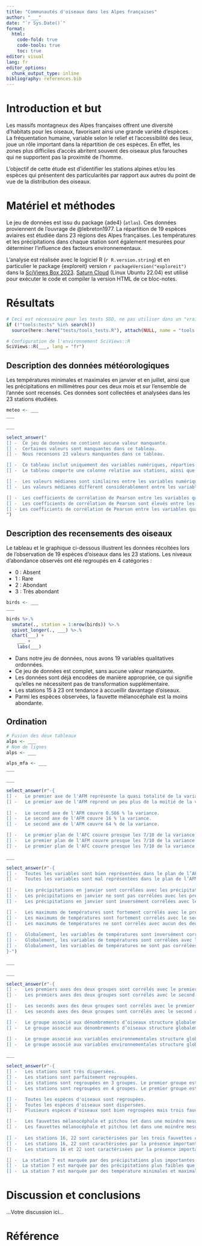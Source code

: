 ```yaml
---
title: "Communautés d'oiseaux dans les Alpes françaises"
author: "___"
date: "`r Sys.Date()`"
format:
  html:
    code-fold: true
    code-tools: true
    toc: true
editor: visual
lang: fr
editor_options: 
  chunk_output_type: inline
bibliography: references.bib
---
```


# Introduction et but

Les massifs montagneux des Alpes françaises offrent une diversité d'habitats pour les oiseaux, favorisant ainsi une grande variété d'espèces. La fréquentation humaine, variable selon le relief et l'accessibilité des lieux, joue un rôle important dans la répartition de ces espèces. En effet, les zones plus difficiles d'accès abritent souvent des oiseaux plus farouches qui ne supportent pas la proximité de l'homme.

L'objectif de cette étude est d'identifier les stations alpines et/ou les espèces qui présentent des particularités par rapport aux autres du point de vue de la distribution des oiseaux.

# Matériel et méthodes

Le jeu de données est issu du package {ade4} (`atlas`). Ces données proviennent de l'ouvrage de @lebreton1977. La répartition de 19 espèces aviaires est étudiée dans 23 régions des Alpes françaises. Les températures et les précipitations dans chaque station sont également mesurées pour déterminer l'influence des facteurs environnementaux.

L'analyse est réalisée avec le logiciel R (`r R.version.string`) et en particulier le package {exploreit} version `r packageVersion("exploreit")` dans la [SciViews Box 2023](https://www.sciviews.org/software/svbox/). [Saturn Cloud](https://saturncloud.io/) (Linux Ubuntu 22.04) est utilisé pour exécuter le code et compiler la version HTML de ce bloc-notes.

# Résultats

```r
# Ceci est nécessaire pour les tests SDD, ne pas utiliser dans un "vrai" projet
if (!"tools:tests" %in% search())
  source(here::here("tests/tools_tests.R"), attach(NULL, name = "tools:tests"))

# Configuration de l'environnement SciViews::R
SciViews::R(___, lang = "fr")
```

## Description des données météorologiques

Les températures minimales et maximales en janvier et en juillet, ainsi que les précipitations en millimètres pour ces deux mois et sur l'ensemble de l'année sont recensés. Ces données sont collectées et analysées dans les 23 stations étudiées.

<!--% Importez le jeu de données `meteo` se trouvant dans le dossier `data` sous le nom de `alps_meteo.csv`. Décrivez-le à l'aide de skimr::skim(). -->

```r
meteo <- ___
___
```

<!--% Réalisez une matrice de nuages de points pour visualiser la relation entre les variables quantitatives d'intérêt à l'aide de la fonction `ggscatmat()` du package {GGally}. Le triangle supérieur de la matrice affichera les corrélations de Pearson par défaut, ce qui vous permettra d'évaluer la corrélation linéaire entre les variables. -->

```r
___
```

<!--% Interprétez vos tableaux et votre graphique ci-dessous. -->

```r
select_answer("
[] -  Ce jeu de données ne contient aucune valeur manquante.
[] -  Certaines valeurs sont manquantes dans ce tableau.
[] -  Nous recensons 23 valeurs manquantes dans ce tableau.

[] -  Ce tableau inclut uniquement des variables numériques, réparties en deux ensembles : l’un pour les variables de température et l’autre pour les variables de précipitations.
[] -  Le tableau comporte une colonne relative aux stations, ainsi que deux ensembles de variables : l’un pour les variables de température et l’autre pour les variables de précipitations.

[] -  Les valeurs médianes sont similaires entre les variables numériques.
[] -  Les valeurs médianes diffèrent considérablement entre les variables numériques.

[] -  Les coefficients de corrélation de Pearson entre les variables quantitatives sont très faibles.
[] -  Les coefficients de corrélation de Pearson sont élevés entre les variables de température et entre les variables de précipitations.
[] - Les coefficients de corrélation de Pearson entre les variables quantitatives sont très élevés.
")
```

## Description des recensements des oiseaux

Le tableau et le graphique ci-dessous illustrent les données récoltées lors de l'observation de 19 espèces d'oiseaux dans les 23 stations. Les niveaux d'abondance observés ont été regroupés en 4 catégories :

-   0 : Absent
-   1 : Rare
-   2 : Abondant
-   3 : Très abondant

<!--% Importez le jeu de données `birds` se trouvant dans le dossier `data` sous le nom de `alps_birds.csv`. Décrivez-le avec skimr::skim(). -->

```r
birds <- ___
___
```

<!--% Visualisez ces données sur un graphique de type raster en utilisant geom_raster(). Remplacez les labels de stations par des nombres de 1 à 23 pour plus de lisibilité sur le graphique. -->

```r
birds %>.%
  smutate(., station = 1:nrow(birds)) %>.%
  spivot_longer(., ___) %>.%
  chart(___) +
    ___ +
    labs(___)
```

<!--# Comme ce graphique est identique à celui traité dans le module précédent, l’interprétation est reprise du projet correspondant. -->

-   Dans notre jeu de données, nous avons 19 variables qualitatives ordonnées.
-   Ce jeu de données est complet, sans aucune valeur manquante.
-   Les données sont déjà encodées de manière appropriée, ce qui signifie qu'elles ne nécessitent pas de transformation supplémentaire.
-   Les stations 15 à 23 ont tendance à accueillir davantage d'oiseaux.
-   Parmi les espèces observées, la fauvette mélanocéphale est la moins abondante.

## Ordination

<!--% Fusionnez les deux tableaux `meteo` et `birds` en un seul tableau nommé `alps`. Transformez ensuite la colonne station en noms de ligne en utilisant la fonction column_to_rownames().-->

```r
# Fusion des deux tableaux
alps <- ___
# Nom de lignes
alps <- ___
```

<!--% Effectuez une analyse factorielle multiple (AFM) sur le `alps` et stockez l'objet résultant dans la variable `alps_mfa`. Ensuite, affichez le résumé de `alps_mfa`. Lors de l'analyse, traitez les variables de dénombrement comme des variables destinées à l'analyse de fréquence. -->

```r
alps_mfa <- ___
___
```

<!--% Tracez le graphique des éboulis de votre AFM. -->

```r
___
```

<!--% Interprétez le résumé de l'AFM et de son graphique des éboulis. -->

```r
select_answer(r"-{
[] -   Le premier axe de l'AFM représente la quasi totalité de la variance. Il y a un effet saturant marqué.
[] -   Le premier axe de l'AFM reprend un peu plus de la moitié de la variance.
  
[] -   Le second axe de l'AFM couvre 0.566 % la variance.
[] -   Le second axe de l'AFM couvre 16 % la variance.
[] -   Le second axe de l'AFM couvre 64 % de la variance.

[] -   Le premier plan de l'AFC couvre presque les 7/10 de la variance totale, mais cela est totalement insuffisant.
[] -   Le premier plan de l'AFM couvre presque les 7/10 de la variance totale, ce qui est parfait pour notre analyse.
[] -   Le premier plan de l'AFC couvre presque les 7/10 de la variance totale, et nous nous en contenterons.}-")
```

<!--% Créez un graphique représentant la répartition des variables dans le premier plan de l'analyse factorielle multiple (AFM). -->

```r
___
```

<!--% Interprétez le graphique représentant la répartition des variables dans le premier plan de l'AFM. -->

```r
select_answer(r"-{
[] -   Toutes les variables sont bien représentées dans le plan de l’AFM.
[] -   Toutes les variables sont mal représentées dans le plan de l’AFM.
  
[] -   Les précipitations en janvier sont corrélées avec les précipitations en juillet.
[] -   Les précipitations en janvier ne sont pas corrélées avec les précipitations en juillet.
[] -   Les précipitations en janvier sont inversément corrélées avec les précipitations en juillet.

[] -   Les maximums de températures sont fortement corrélés avec le premier axe de l’AFM.
[] -   Les maximums de températures sont fortement corrélés avec le second axe de l’AFM.
[] -   Les maximums de températures ne sont corrélés avec aucun des deux axes en particulier de l’AFM.
  
[] -   Globalement, les variables de températures sont inversément corrélées avec les variables de précipitations.
[] -   Globalement, les variables de températures sont corrélées avec les variables de précipitations.
[] -   Globalement, les variables de températures ne sont pas corrélées avec les variables de précipitations.
}-")
```

<!--% Tracez un graphique représentant la répartition des axes dans le premier plan de l'AFM. -->

```r
___
```

<!--% Visualisez la répartition des groupes dans le premier plan de l'AFM. -->

```r
___
```

<!--% Interprétez les graphiques représentant la répartition des axes et des groupes dans le premier plan de l'AFM. -->

```r
select_answer(r"-{
[] -   Les premiers axes des deux groupes sont corrélés avec le premier axe de l'AFM.
[] -   Les premiers axes des deux groupes sont corrélés avec le second axe de l'AFM.

[] -   Les seconds axes des deux groupes sont corrélés avec le premier axe de l'AFM.
[] -   Les seconds axes des deux groupes sont corrélés avec le second axe de l'AFM.

[] -   Le groupe associé aux dénombrements d’oiseaux structure globalement le premier axe de l’AFM.
[] -   Le groupe associé aux dénombrements d’oiseaux structure globalement le second axe de l’AFM

[] -   Le groupe associé aux variables environnementales structure globalement le premier axe de l’AFM.
[] -   Le groupe associé aux variables environnementales structure globalement le second axe de l’AFM.}-")
```

<!--% Ordinez les stations et les espèces dans le premier plan de l'AFM. -->

```r
___
```

<!--% Interprétez ce graphique. -->

```r
select_answer(r"-{
[] -   Les stations sont très dispersées.
[] -   Les stations sont parfaitement regroupées.
[] -   Les stations sont regroupées en 3 groupes. Le premier groupe est composé de la station 7. On retrouve un second groupe avec la station 16 et 22. Le dernier groupe reprend tous les autres.
[] -   Les stations sont regroupées en 4 groupes. Le premier groupe est composé de la station 7. On retrouve un second groupe avec les stations 16 et 22. Un troisième groupe avec les stations de 1 à 8 moins la 7. Un quatrième groupe avec les stations 9 à 23 moins la 16 et la 22.

[] -   Toutes les espèces d'oiseaux sont regroupées.
[] -   Toutes les espèces d'oiseaux sont dispersées.
[] -   Plusieurs espèces d'oiseaux sont bien regroupées mais trois fauvettes se détachent nettement.

[] -   Les fauvettes mélanocéphale et pitchou (et dans une moindre mesure la fauvette passerinette) tirent les données à droite et sont abondantes dans les stations 16, 22.
[] -   Les fauvettes mélanocéphale et pitchou (et dans une moindre mesure la fauvette passerinette) tirent les données à droite extrémité par leur absence de la quasi-totalité des stations.
  
[] -   Les stations 16, 22 sont caractérisées par les trois fauvettes citées ci-dessus.
[] -   Les stations 16, 22 sont caractérisées par la présence importante, entre autres, des fauvettes orphee et passerinette et du hibou petit duc.
[] -   Les stations 16 et 22 sont caractérisées par la présence importante de la fauvette orphee et du hibou petit duc.

[] -  La station 7 est marquée par des précipitations plus importantes que dans les autres stations.
[] -  La station 7 est marquée par des précipitations plus faibles que dans les autres stations.  
[] -  La station 7 est marquée par des température minimales et maximales plus marquées que dans les autres stations.}-")
```

# Discussion et conclusions

<!--% En conclusion, l'AFM vous semble-t-elle être un outil adéquat pour atteindre l'objectif de ce travail ? Concluez en deux phrases. Est ce que l'AFM vous donne des résultats plus intéressant que l'AFC (voir projet B07Ia_acp_afc) ? Pourquoi ? -->

...Votre discussion ici...

# Référence

<!--% Ne rien indiquer ici. La référence bibliographique se placera automatiquement ici.-->
